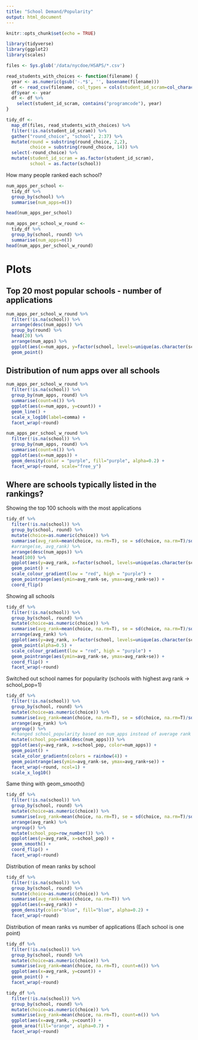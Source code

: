 ```yaml
---
title: "School Demand/Popularity"
output: html_document
---
```


```r
knitr::opts_chunk$set(echo = TRUE)
```

```r
library(tidyverse)
library(ggplot2)
library(scales)

files <- Sys.glob('/data/nycdoe/HSAPS/*.csv')

read_students_with_choices <- function(filename) {
  year <- as.numeric(gsub('-.*$', '', basename(filename)))
  df <- read_csv(filename, col_types = cols(student_id_scram=col_character()))
  df$year <- year
  df <- df %>% 
    select(student_id_scram, contains("programcode"), year)
}

tidy_df <-
  map_df(files, read_students_with_choices) %>%
  filter(!is.na(student_id_scram)) %>%
  gather("round_choice", "school", 2:37) %>%
  mutate(round = substring(round_choice, 2,2), 
         choice = substring(round_choice, 14)) %>%
  select(-round_choice) %>%
  mutate(student_id_scram = as.factor(student_id_scram),
         school = as.factor(school))
```

How many people ranked each school?
```r
num_apps_per_school <-
  tidy_df %>%
  group_by(school) %>%
  summarise(num_apps=n())

head(num_apps_per_school)
```

```r
num_apps_per_school_w_round <-
  tidy_df %>%
  group_by(school, round) %>%
  summarise(num_apps=n())
head(num_apps_per_school_w_round)
```
# Plots

## Top 20 most popular schools - number of applications

```r
num_apps_per_school_w_round %>%
  filter(!is.na(school)) %>%
  arrange(desc(num_apps)) %>%
  group_by(round) %>%
  head(20) %>%
  arrange(num_apps) %>%
  ggplot(aes(x=num_apps, y=factor(school, levels=unique(as.character(school)) ))) +
  geom_point()
```

## Distribution of num apps over all schools

```r
num_apps_per_school_w_round %>%
  filter(!is.na(school)) %>%
  group_by(num_apps, round) %>%
  summarise(count=n()) %>%
  ggplot(aes(x=num_apps, y=count)) +
  geom_line() +
  scale_x_log10(label=comma) +
  facet_wrap(~round)
```

```r
num_apps_per_school_w_round %>%
  filter(!is.na(school)) %>%
  group_by(num_apps, round) %>%
  summarise(count=n()) %>%
  ggplot(aes(x=num_apps)) +
  geom_density(color = "purple", fill="purple", alpha=0.2) +
  facet_wrap(~round, scale="free_y")
```

## Where are schools typically listed in the rankings?

Showing the top 100 schools with the most applications

```r
tidy_df %>%
  filter(!is.na(school)) %>%
  group_by(school, round) %>%
  mutate(choice=as.numeric(choice)) %>%
  summarise(avg_rank=mean(choice, na.rm=T), se = sd(choice, na.rm=T)/sqrt(n()), num_apps=n()) %>%
  #arrange(se, avg_rank) %>%
  arrange(desc(num_apps)) %>%
  head(100) %>%
  ggplot(aes(y=avg_rank, x=factor(school, levels=unique(as.character(school))), color=num_apps)) +
  geom_point() +
  scale_colour_gradient(low = "red", high = "purple") +
  geom_pointrange(aes(ymin=avg_rank-se, ymax=avg_rank+se)) +
  coord_flip()
```

Showing all schools
```r
tidy_df %>%
  filter(!is.na(school)) %>%
  group_by(school, round) %>%
  mutate(choice=as.numeric(choice)) %>%
  summarise(avg_rank=mean(choice, na.rm=T), se = sd(choice, na.rm=T)/sqrt(n()), num_apps=n()) %>%
  arrange(avg_rank) %>%
  ggplot(aes(y=avg_rank, x=factor(school, levels=unique(as.character(school))), color=num_apps)) +
  geom_point(alpha=0.5) +
  scale_colour_gradient(low = "red", high = "purple") +
  geom_pointrange(aes(ymin=avg_rank-se, ymax=avg_rank+se)) +
  coord_flip() +
  facet_wrap(~round)
```

Switched out school names for popularity (schools with highest avg rank -> school_pop=1)
```r
tidy_df %>%
  filter(!is.na(school)) %>%
  group_by(school, round) %>%
  mutate(choice=as.numeric(choice)) %>%
  summarise(avg_rank=mean(choice, na.rm=T), se = sd(choice, na.rm=T)/sqrt(n()), num_apps=n()) %>%
  arrange(avg_rank) %>%
  ungroup() %>%
  #changed school_popularity based on num_apps instead of average rank
  mutate(school_pop=rank(desc(num_apps))) %>%
  ggplot(aes(y=avg_rank, x=school_pop, color=num_apps)) +
  geom_point() +
  scale_color_gradientn(colors = rainbow(4)) +
  geom_pointrange(aes(ymin=avg_rank-se, ymax=avg_rank+se)) +
  facet_wrap(~round, ncol=1) + 
  scale_x_log10()
```

Same thing with geom_smooth()
```r
tidy_df %>%
  filter(!is.na(school)) %>%
  group_by(school, round) %>%
  mutate(choice=as.numeric(choice)) %>%
  summarise(avg_rank=mean(choice, na.rm=T), se = sd(choice, na.rm=T)/sqrt(n()), num_apps=n()) %>%
  arrange(avg_rank) %>%
  ungroup() %>%
  mutate(school_pop=row_number()) %>%
  ggplot(aes(y=avg_rank, x=school_pop)) +
  geom_smooth() +
  coord_flip() +
  facet_wrap(~round)
```

Distribution of mean ranks by school
```r
tidy_df %>%
  filter(!is.na(school)) %>%
  group_by(school, round) %>%
  mutate(choice=as.numeric(choice)) %>%
  summarise(avg_rank=mean(choice, na.rm=T)) %>%
  ggplot(aes(x=avg_rank)) +
  geom_density(color="blue", fill="blue", alpha=0.2) +
  facet_wrap(~round)
```

Distribution of mean ranks vs number of applications
(Each school is one point)
```r
tidy_df %>%
  filter(!is.na(school)) %>%
  group_by(school, round) %>%
  mutate(choice=as.numeric(choice)) %>%
  summarise(avg_rank=mean(choice, na.rm=T), count=n()) %>%
  ggplot(aes(x=avg_rank, y=count)) +
  geom_point() +
  facet_wrap(~round)
```

```r
tidy_df %>%
  filter(!is.na(school)) %>%
  group_by(school, round) %>%
  mutate(choice=as.numeric(choice)) %>%
  summarise(avg_rank=mean(choice, na.rm=T), count=n()) %>%
  ggplot(aes(x=avg_rank, y=count)) +
  geom_area(fill="orange", alpha=0.7) +
  facet_wrap(~round)
```








